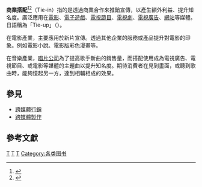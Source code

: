 {{otheruses|subject= 商業合作的推銷宣傳手法 |other= 將消費者欲購買的結賣品，和另外獨立的搭賣品綑綁銷售的販售手法<ref>{{Cite web |url=http://www.ftc.gov.tw/internet/main/doc/docDetail.aspx?uid=213&docid=277 |title=行政院公平交易委員會對於四Ｃ事業跨業經營行為之規範說明 |accessdate=2010-06-14 |archive-date=2020-09-18 |archive-url=https://web.archive.org/web/20200918191225/https://www.ftc.gov.tw/internet/main/doc/docDetail.aspx?uid=213&docid=277 |dead-url=no }}</ref><ref>[http://218.240.14.221/2010/0315/118.html 搭售的定义_捆绑与搭售_反垄断资讯网]{{dead link|date=2017年12月 |bot=InternetArchiveBot |fix-attempted=yes }}</ref> | 搭售 }}<!-- en:Product bundling -->

'''商業搭配'''<ref>{{cite web | language =  | publisher =  | title = 愛的魔幻 6月22日來台開唱！ | url = http://www.books.com.tw/exep/cdfile.php?item=0020094939 | author = [[環球唱片|環球唱片]] | date = 2005-03-01 | accessdate =  | archive-date = 2006-05-10 | archive-url = https://web.archive.org/web/20060510233943/http://www.books.com.tw/exep/cdfile.php?item=0020094939 | dead-url = no }}</ref><ref>{{cite news| language =| author =何東洪| coauthors =| url =http://www.libertytimes.com.tw/2005/new/feb/13/life/nylife-9.htm| title =文學出版現場目擊.2〈老搖滾與歷史敘事並陳 本土書寫仍欠灌溉〉| work =自由新聞網| publisher =[[自由時報|自由時報]]| pages =| date =2005-02-13| accessdate =| deadurl =yes| archiveurl =https://web.archive.org/web/20100205183336/http://www.libertytimes.com.tw/2005/new/feb/13/life/nylife-9.htm| archivedate =2010-02-05}}</ref>（Tie-in）指的是透過商業合作來推銷宣傳，以產生額外利益、提升知名度。廣泛應用在[[電影|電影]]、[[電子遊戲|電子遊戲]]、[[電視節目|電視節目]]、[[電視劇|電視劇]]、[[電視廣告|電視廣告]]、[[網站|網站]]等媒體。日語稱為「Tie-up」（{{lang|ja|タイアップ}}）。

在電影產業，主要應用於新片宣傳。透過其他企業的服務或產品提升對電影的印象。例如電影小說、電影版彩色漫畫等。

在音樂產業，[[唱片公司|唱片公司]]為了提高歌手新曲的銷售量，而搭配使用成為電視廣告、電視節目、或電影等媒體的主題曲以提升知名度。期待消費者在見到畫面，或聽到歌曲時，能夠憶起另一方，達到相輔相成的效果。

== 參見 ==
*[[跨媒體行銷|跨媒體行銷]]
*[[跨媒體製作|跨媒體製作]]

==參考文獻==
<div class="references-small">
<references></references>
</div>

[[Category:市场营销|T]]
[[Category:出版|T]]
[[Category:衍生作品|T]]
[[Category:各类图书|Category:各类图书]]